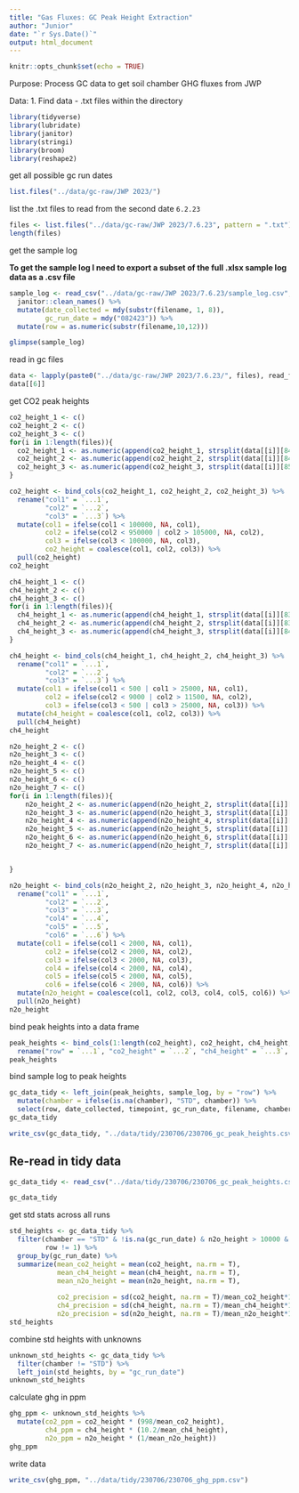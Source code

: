 ```yaml
---
title: "Gas Fluxes: GC Peak Height Extraction"
author: "Junior"
date: "`r Sys.Date()`"
output: html_document
---
```


```r
knitr::opts_chunk$set(echo = TRUE)
```

Purpose: Process GC data to get soil chamber GHG fluxes from JWP

Data:
1. Find data
  - .txt files within the directory


```r
library(tidyverse)
library(lubridate)
library(janitor)
library(stringi)
library(broom)
library(reshape2)
```

get all possible gc run dates

```r
list.files("../data/gc-raw/JWP 2023/")
```

list the .txt files to read from the second date `6.2.23`

```r
files <- list.files("../data/gc-raw/JWP 2023/7.6.23", pattern = ".txt")
length(files)
```

get the sample log

**To get the sample log I need to export a subset of the full .xlsx sample log data as a .csv file**

```r
sample_log <- read_csv("../data/gc-raw/JWP 2023/7.6.23/sample_log.csv", na = c("N/a", "<NA>")) %>% 
  janitor::clean_names() %>% 
  mutate(date_collected = mdy(substr(filename, 1, 8)),
         gc_run_date = mdy("082423")) %>% 
  mutate(row = as.numeric(substr(filename,10,12)))

```

```r
glimpse(sample_log)
```


read in gc files

```r
data <- lapply(paste0("../data/gc-raw/JWP 2023/7.6.23/", files), read_fwf)
data[[6]]
```

get CO2 peak heights

```r
co2_height_1 <- c()
co2_height_2 <- c()
co2_height_3 <- c()
for(i in 1:length(files)){
  co2_height_1 <- as.numeric(append(co2_height_1, strsplit(data[[i]][84,]$X1, "\t")[[1]][6]))
  co2_height_2 <- as.numeric(append(co2_height_2, strsplit(data[[i]][84,]$X1, "\t")[[1]][6]))
  co2_height_3 <- as.numeric(append(co2_height_3, strsplit(data[[i]][85,]$X1, "\t")[[1]][6])) 
}

co2_height <- bind_cols(co2_height_1, co2_height_2, co2_height_3) %>% 
  rename("col1" = `...1`,
         "col2" = `...2`,
         "col3" = `...3`) %>% 
  mutate(col1 = ifelse(col1 < 100000, NA, col1),
         col2 = ifelse(col2 < 950000 | col2 > 105000, NA, col2),
         col3 = ifelse(col3 < 100000, NA, col3),
         co2_height = coalesce(col1, col2, col3)) %>% 
  pull(co2_height)
co2_height
```


```r
ch4_height_1 <- c()
ch4_height_2 <- c()
ch4_height_3 <- c()
for(i in 1:length(files)){
  ch4_height_1 <- as.numeric(append(ch4_height_1, strsplit(data[[i]][83,]$X1, "\t")[[1]][6]))
  ch4_height_2 <- as.numeric(append(ch4_height_2, strsplit(data[[i]][83,]$X1, "\t")[[1]][6]))
  ch4_height_3 <- as.numeric(append(ch4_height_3, strsplit(data[[i]][84,]$X1, "\t")[[1]][6]))
}

ch4_height <- bind_cols(ch4_height_1, ch4_height_2, ch4_height_3) %>% 
  rename("col1" = `...1`,
         "col2" = `...2`,
         "col3" = `...3`) %>% 
  mutate(col1 = ifelse(col1 < 500 | col1 > 25000, NA, col1),
         col2 = ifelse(col2 < 9000 | col2 > 11500, NA, col2),
         col3 = ifelse(col3 < 500 | col3 > 25000, NA, col3)) %>% 
  mutate(ch4_height = coalesce(col1, col2, col3)) %>% 
  pull(ch4_height)
ch4_height
```

```r
n2o_height_2 <- c()
n2o_height_3 <- c()
n2o_height_4 <- c()
n2o_height_5 <- c()
n2o_height_6 <- c()
n2o_height_7 <- c()
for(i in 1:length(files)){
    n2o_height_2 <- as.numeric(append(n2o_height_2, strsplit(data[[i]][93,]$X1, "\t")[[1]][6]))
    n2o_height_3 <- as.numeric(append(n2o_height_3, strsplit(data[[i]][94,]$X1, "\t")[[1]][6]))
    n2o_height_4 <- as.numeric(append(n2o_height_4, strsplit(data[[i]][95,]$X1, "\t")[[1]][6]))
    n2o_height_5 <- as.numeric(append(n2o_height_5, strsplit(data[[i]][96,]$X1, "\t")[[1]][6]))
    n2o_height_6 <- as.numeric(append(n2o_height_6, strsplit(data[[i]][97,]$X1, "\t")[[1]][6]))
    n2o_height_7 <- as.numeric(append(n2o_height_7, strsplit(data[[i]][98,]$X1, "\t")[[1]][6]))


}

n2o_height <- bind_cols(n2o_height_2, n2o_height_3, n2o_height_4, n2o_height_5, n2o_height_6, n2o_height_7) %>% 
  rename("col1" = `...1`,
         "col2" = `...2`,
         "col3" = `...3`,
         "col4" = `...4`,
         "col5" = `...5`,
         "col6" = `...6`) %>% 
  mutate(col1 = ifelse(col1 < 2000, NA, col1),
         col2 = ifelse(col2 < 2000, NA, col2),
         col3 = ifelse(col3 < 2000, NA, col3),
         col4 = ifelse(col4 < 2000, NA, col4),
         col5 = ifelse(col5 < 2000, NA, col5),
         col6 = ifelse(col6 < 2000, NA, col6)) %>% 
  mutate(n2o_height = coalesce(col1, col2, col3, col4, col5, col6)) %>% 
  pull(n2o_height)
n2o_height
```

bind peak heights into a data frame

```r
peak_heights <- bind_cols(1:length(co2_height), co2_height, ch4_height, n2o_height) %>% 
  rename("row" = `...1`, "co2_height" = `...2`, "ch4_height" = `...3`, "n2o_height" = `...4`)
peak_heights
```

bind sample log to peak heights

```r
gc_data_tidy <- left_join(peak_heights, sample_log, by = "row") %>% 
  mutate(chamber = ifelse(is.na(chamber), "STD", chamber)) %>% 
  select(row, date_collected, timepoint, gc_run_date, filename, chamber, 2, 3, 4)
gc_data_tidy
```

```r
write_csv(gc_data_tidy, "../data/tidy/230706/230706_gc_peak_heights.csv")
```

## Re-read in tidy data

```r
gc_data_tidy <- read_csv("../data/tidy/230706/230706_gc_peak_heights.csv")
```
```r
gc_data_tidy
```


get std stats across all runs

```r
std_heights <- gc_data_tidy %>% 
  filter(chamber == "STD" & !is.na(gc_run_date) & n2o_height > 10000 & n2o_height < 15000 & ch4_height > 8000,
         row != 1) %>% 
  group_by(gc_run_date) %>% 
  summarize(mean_co2_height = mean(co2_height, na.rm = T),
            mean_ch4_height = mean(ch4_height, na.rm = T),
            mean_n2o_height = mean(n2o_height, na.rm = T),
            
            co2_precision = sd(co2_height, na.rm = T)/mean_co2_height*100,
            ch4_precision = sd(ch4_height, na.rm = T)/mean_ch4_height*100,
            n2o_precision = sd(n2o_height, na.rm = T)/mean_n2o_height*100) 
std_heights
```

combine std heights with unknowns

```r
unknown_std_heights <- gc_data_tidy %>% 
  filter(chamber != "STD") %>% 
  left_join(std_heights, by = "gc_run_date")
unknown_std_heights
```

calculate ghg in ppm

```r
ghg_ppm <- unknown_std_heights %>% 
  mutate(co2_ppm = co2_height * (998/mean_co2_height),
         ch4_ppm = ch4_height * (10.2/mean_ch4_height),
         n2o_ppm = n2o_height * (1/mean_n2o_height)) 
ghg_ppm
```

write data

```r
write_csv(ghg_ppm, "../data/tidy/230706/230706_ghg_ppm.csv")
```


